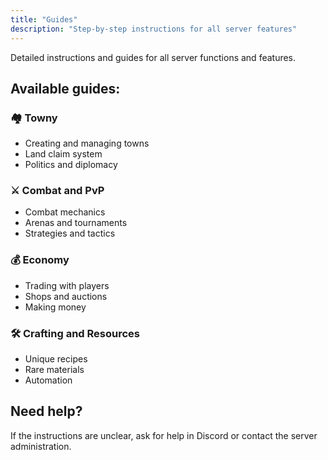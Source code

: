 ```yaml
---
title: "Guides"
description: "Step-by-step instructions for all server features"
---
```


Detailed instructions and guides for all server functions and features.

## Available guides:

### 🏘️ Towny
- Creating and managing towns
- Land claim system
- Politics and diplomacy

### ⚔️ Combat and PvP
- Combat mechanics
- Arenas and tournaments
- Strategies and tactics

### 💰 Economy
- Trading with players
- Shops and auctions
- Making money

### 🛠️ Crafting and Resources
- Unique recipes
- Rare materials
- Automation

## Need help?

If the instructions are unclear, ask for help in Discord or contact the server administration.